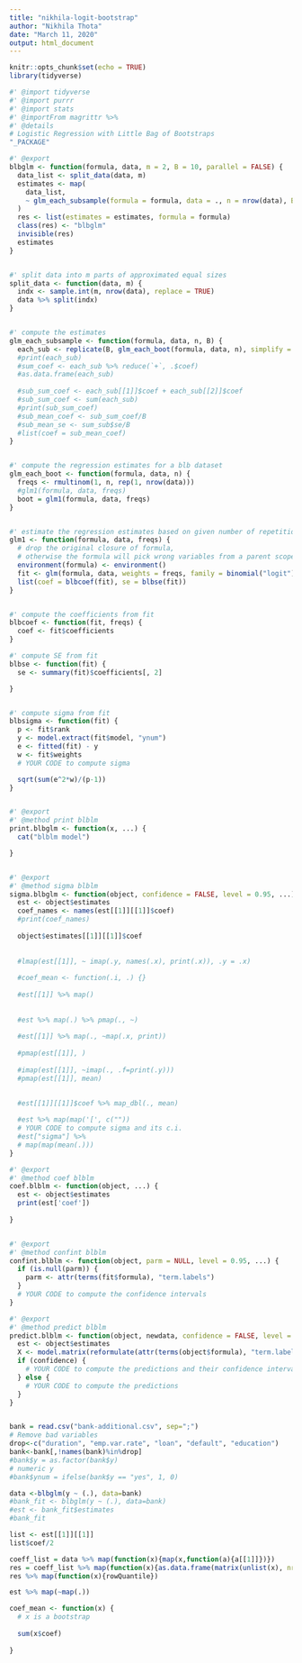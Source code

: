 ---
title: "nikhila-logit-bootstrap"
author: "Nikhila Thota"
date: "March 11, 2020"
output: html_document
---

```{r setup, include=FALSE}
knitr::opts_chunk$set(echo = TRUE)
library(tidyverse)
```

```{r}
#' @import tidyverse
#' @import purrr
#' @import stats
#' @importFrom magrittr %>%
#' @details
# Logistic Regression with Little Bag of Bootstraps
"_PACKAGE"

#' @export
blbglm <- function(formula, data, m = 2, B = 10, parallel = FALSE) {
  data_list <- split_data(data, m)
  estimates <- map(
    data_list,
    ~ glm_each_subsample(formula = formula, data = ., n = nrow(data), B = B)
  ) 
  res <- list(estimates = estimates, formula = formula)
  class(res) <- "blbglm"
  invisible(res)
  estimates
}


#' split data into m parts of approximated equal sizes
split_data <- function(data, m) {
  indx <- sample.int(m, nrow(data), replace = TRUE)
  data %>% split(indx)
}


#' compute the estimates
glm_each_subsample <- function(formula, data, n, B) {
  each_sub <- replicate(B, glm_each_boot(formula, data, n), simplify = FALSE)
  #print(each_sub)
  #sum_coef <- each_sub %>% reduce(`+`, .$coef)
  #as.data.frame(each_sub)
  
  #sub_sum_coef <- each_sub[[1]]$coef + each_sub[[2]]$coef
  #sub_sum_coef <- sum(each_sub)
  #print(sub_sum_coef)
  #sub_mean_coef <- sub_sum_coef/B
  #sub_mean_se <- sum_sub$se/B
  #list(coef = sub_mean_coef)
}


#' compute the regression estimates for a blb dataset
glm_each_boot <- function(formula, data, n) {
  freqs <- rmultinom(1, n, rep(1, nrow(data)))
  #glm1(formula, data, freqs)
  boot = glm1(formula, data, freqs)
}


#' estimate the regression estimates based on given number of repetitions
glm1 <- function(formula, data, freqs) {
  # drop the original closure of formula,
  # otherwise the formula will pick wrong variables from a parent scope.
  environment(formula) <- environment()
  fit <- glm(formula, data, weights = freqs, family = binomial("logit"), control = list(maxit = 50))
  list(coef = blbcoef(fit), se = blbse(fit))
}


#' compute the coefficients from fit
blbcoef <- function(fit, freqs) {
  coef <- fit$coefficients
}

#' compute SE from fit
blbse <- function(fit) {
  se <- summary(fit)$coefficients[, 2]

}


#' compute sigma from fit
blbsigma <- function(fit) {
  p <- fit$rank
  y <- model.extract(fit$model, "ynum")
  e <- fitted(fit) - y
  w <- fit$weights
  # YOUR CODE to compute sigma

  sqrt(sum(e^2*w)/(p-1))
}


#' @export
#' @method print blblm
print.blbglm <- function(x, ...) {
  cat("blblm model")

}


#' @export
#' @method sigma blblm
sigma.blbglm <- function(object, confidence = FALSE, level = 0.95, ...) {
  est <- object$estimates
  coef_names <- names(est[[1]][[1]]$coef)
  #print(coef_names)
  
  object$estimates[[1]][[1]]$coef
  
  
  #lmap(est[[1]], ~ imap(.y, names(.x), print(.x)), .y = .x)
  
  #coef_mean <- function(.i, .) {}
  
  #est[[1]] %>% map()
    
  
  #est %>% map(.) %>% pmap(., ~) 
  
  #est[[1]] %>% map(., ~map(.x, print))
  
  #pmap(est[[1]], ) 
  
  #imap(est[[1]], ~imap(., .f=print(.y)))
  #pmap(est[[1]], mean)

  
  #est[[1]][[1]]$coef %>% map_dbl(., mean)
  
  #est %>% map(map('[', c(""))
  # YOUR CODE to compute sigma and its c.i.
  #est["sigma"] %>%
  # map(map(mean(.)))
}

#' @export
#' @method coef blblm
coef.blblm <- function(object, ...) {
  est <- object$estimates
  print(est['coef'])
  
}


#' @export
#' @method confint blblm
confint.blblm <- function(object, parm = NULL, level = 0.95, ...) {
  if (is.null(parm)) {
    parm <- attr(terms(fit$formula), "term.labels")
  }
  # YOUR CODE to compute the confidence intervals
}

#' @export
#' @method predict blblm
predict.blblm <- function(object, newdata, confidence = FALSE, level = 0.95, ...) {
  est <- object$estimates
  X <- model.matrix(reformulate(attr(terms(object$formula), "term.labels")), newdata)
  if (confidence) {
    # YOUR CODE to compute the predictions and their confidence intervals
  } else {
    # YOUR CODE to compute the predictions
  }
}



```

```{r, warning=FALSE}
bank = read.csv("bank-additional.csv", sep=";")
# Remove bad variables
drop<-c("duration", "emp.var.rate", "loan", "default", "education")
bank<-bank[,!names(bank)%in%drop]
#bank$y = as.factor(bank$y)
# numeric y
#bank$ynum = ifelse(bank$y == "yes", 1, 0)
```

```{r}
data <-blbglm(y ~ (.), data=bank)
#bank_fit <- blbglm(y ~ (.), data=bank)
#est <- bank_fit$estimates
#bank_fit
```

```{r}
list <- est[[1]][[1]]
list$coef/2

```

```{r}
coeff_list = data %>% map(function(x){map(x,function(a){a[[1]]})})
res = coeff_list %>% map(function(x){as.data.frame(matrix(unlist(x), nrow=length(unlist(x[[1]]))))})
res %>% map(function(x){rowQuantile})
```

```{r}
est %>% map(~map(.))

coef_mean <- function(x) {
  # x is a bootstrap
  
  sum(x$coef)
  
}



```